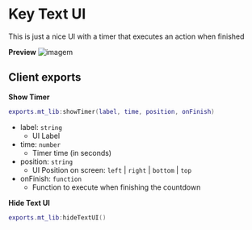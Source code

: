 # Key Text UI
This is just a nice UI with a timer that executes an action when finished

**Preview**
![imagem](https://github.com/user-attachments/assets/9f615946-8236-40be-9a26-d5576ecb1f25)

## Client exports
**Show Timer**
```lua copy
exports.mt_lib:showTimer(label, time, position, onFinish)
```
- label: `string`
    - UI Label
- time: `number`
    - Timer time (in seconds)
- position: `string`
    - UI Position on screen: `left` | `right` | `bottom` | `top`
- onFinish: `function`
    - Function to execute when finishing the countdown

**Hide Text UI**
```lua copy
exports.mt_lib:hideTextUI()
```